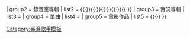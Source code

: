 {{Navbox
| name  = 韋禮安
| title = [[韋禮安]]
| group1 = 迷你專輯
| list1 = {{nowrap|[[慢慢等]]''（2009）''}}{{·}}{{nowrap|[[什麼鳥日子 (EP)|什麼鳥日子]]''（2012）''}}
| group2 = 錄音室專輯
| list2 = {{nowrap|[[韋禮安 (專輯)|韋禮安]]''（2010）''}}{{·}}{{nowrap|[[有人在等]]''（2012）''}}{{·}}{{nowrap|[[有所畏]]''（2014）''}}{{·}}{{nowrap|[[硬戳]]''（2016）''}}{{·}}{{nowrap|[[Sounds of My Life]]''（2020）''}}{{·}}{{nowrap|[[I’m More Sober When I’m Drunk]]''（2021）''}}
| group3 = 實況專輯
| list3 = {{nowrap|[[兩腳書櫥的逃亡演唱會]]''（2011）''}} 
| group4 = 單曲
| list4 = {{nowrap|[[如果可以]]''（2021）''}} 
| group5 = 電影作品
| list5 = {{nowrap|[[什麼鳥日子]]''（2012）''}}{{·}}{{nowrap|[[侗族大歌]]''（2017）''}}
}} 
<noinclude>
[[Category:臺灣歌手模板]]
</noinclude>
